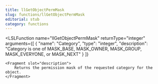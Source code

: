 ```yaml
---
title: llGetObjectPermMask
slug: functions/llGetObjectPermMask
editorial: stub
category: functions
---
```


<LSLFunction
	name="llGetObjectPermMask"
	returnType="integer"
	arguments={[
	{
		"name": "Category",
		"type": "integer",
		"description": "Category is one of MASK_BASE, MASK_OWNER, MASK_GROUP, MASK_EVERYONE, or MASK_NEXT"
	}
]}
>
	<Fragment slot="description">
		Returns the permission mask of the requested category for the object.
	</Fragment>
</LSLFunction>
